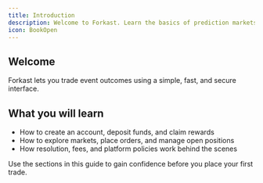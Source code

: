 ```yaml
---
title: Introduction
description: Welcome to Forkast. Learn the basics of prediction markets.
icon: BookOpen
---
```


## Welcome

Forkast lets you trade event outcomes using a simple, fast, and secure interface.

## What you will learn

- How to create an account, deposit funds, and claim rewards
- How to explore markets, place orders, and manage open positions
- How resolution, fees, and platform policies work behind the scenes

Use the sections in this guide to gain confidence before you place your first trade.
